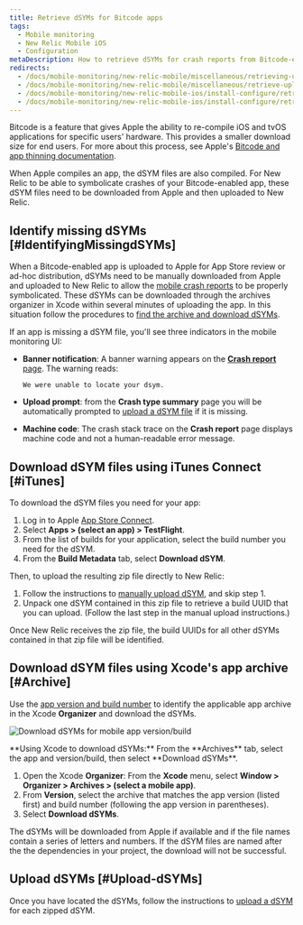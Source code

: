 ```yaml
---
title: Retrieve dSYMs for Bitcode apps
tags:
  - Mobile monitoring
  - New Relic Mobile iOS
  - Configuration
metaDescription: How to retrieve dSYMs for crash reports from Bitcode-enabled iOS apps that are monitored with the New Relic agent.
redirects:
  - /docs/mobile-monitoring/new-relic-mobile/miscellaneous/retrieving-uploading-dsyms-bit-code-enabled-apps
  - /docs/mobile-monitoring/new-relic-mobile/miscellaneous/retrieve-upload-dsyms-bitcode-enabled-apps
  - /docs/mobile-monitoring/new-relic-mobile-ios/install-configure/retrieve-upload-dsyms-bitcode-enabled-apps
  - /docs/mobile-monitoring/new-relic-mobile-ios/install-configure/retrieve-upload-dsyms
---
```



Bitcode is a feature that gives Apple the ability to re-compile iOS and tvOS applications for specific users' hardware. This provides a smaller download size for end users. For more about this process, see Apple's [Bitcode and app thinning documentation](https://developer.apple.com/library/watchos/documentation/IDEs/Conceptual/AppDistributionGuide/AppThinning/AppThinning.html).

When Apple compiles an app, the dSYM files are also compiled. For New Relic to be able to symbolicate crashes of your Bitcode-enabled app, these dSYM files need to be downloaded from Apple and then uploaded to New Relic.

## Identify missing dSYMs [#IdentifyingMissingdSYMs]

When a Bitcode-enabled app is uploaded to Apple for App Store review or ad-hoc distribution, dSYMs need to be manually downloaded from Apple and uploaded to New Relic to allow the [mobile crash reports](/docs/mobile-monitoring/new-relic-mobile/getting-started/ios-agent-crash-reporting) to be properly symbolicated. These dSYMs can be downloaded through the archives organizer in Xcode within several minutes of uploading the app. In this situation follow the procedures to [find the archive and download dSYMs](#Archive).

If an app is missing a dSYM file, you'll see three indicators in the mobile monitoring UI:

* **Banner notification**: A banner warning appears on the [**Crash report** page](/docs/mobile-monitoring/mobile-monitoring-ui/crashes/mobile-apps-crash-report-dashboard). The warning reads:

  ```
  We were unable to locate your dsym.
  ```
* **Upload prompt**: from the **Crash type summary** page you will be automatically prompted to [upload a dSYM file](/docs/mobile-monitoring/new-relic-mobile-ios/install-configure/upload-dsyms-bitcode-apps#mobile-ui) if it is missing.
* **Machine code**: The crash stack trace on the **Crash report** page displays machine code and not a human-readable error message.

## Download dSYM files using iTunes Connect [#iTunes]

To download the dSYM files you need for your app:

1. Log in to Apple [App Store Connect](https://appstoreconnect.apple.com/login).
2. Select **Apps > (select an app) > TestFlight**.
3. From the list of builds for your application, select the build number you need for the dSYM.
4. From the **Build Metadata** tab, select **Download dSYM**.

Then, to upload the resulting zip file directly to New Relic:

1. Follow the instructions to [manually upload dSYM](/docs/mobile-monitoring/new-relic-mobile-ios/install-configure/upload-dsyms-bitcode-apps#manual-dsym), and skip step 1.
2. Unpack one dSYM contained in this zip file to retrieve a build UUID that you can upload. (Follow the last step in the manual upload instructions.)

Once New Relic receives the zip file, the build UUIDs for all other dSYMs contained in that zip file will be identified.

## Download dSYM files using Xcode's app archive [#Archive]

Use the [app version and build number](#identifyingAppVersion) to identify the applicable app archive in the Xcode **Organizer** and download the dSYMs.

<img
  title="Download dSYMs for mobile app version/build"
  alt="Download dSYMs for mobile app version/build"
  src={mobileDownloadDsymFile}
/>

<figcaption>
  **Using Xcode to download dSYMs:** From the **Archives** tab, select the app and version/build, then select **Download dSYMs**.
</figcaption>

1. Open the Xcode **Organizer**: From the **Xcode** menu, select **Window > Organizer > Archives > (select a mobile app)**.
2. From **Version**, select the archive that matches the app version (listed first) and build number (following the app version in parentheses).
3. Select **Download dSYMs**.

The dSYMs will be downloaded from Apple if available and if the file names contain a series of letters and numbers. If the dSYM files are named after the the dependencies in your project, the download will not be successful.

## Upload dSYMs [#Upload-dSYMs]

Once you have located the dSYMs, follow the instructions to [upload a dSYM](/docs/mobile-monitoring/new-relic-mobile-ios/install-configure/upload-dsyms-bitcode-apps) for each zipped dSYM.
